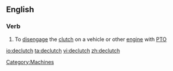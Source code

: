 ==English==

===Verb===
{{en-verb|declutch|es}}

#To [[disengage]] the [[clutch]] on a vehicle or other [[engine]] with [[PTO]]

[[Category:Machines]]

[[io:declutch]]
[[ta:declutch]]
[[vi:declutch]]
[[zh:declutch]]